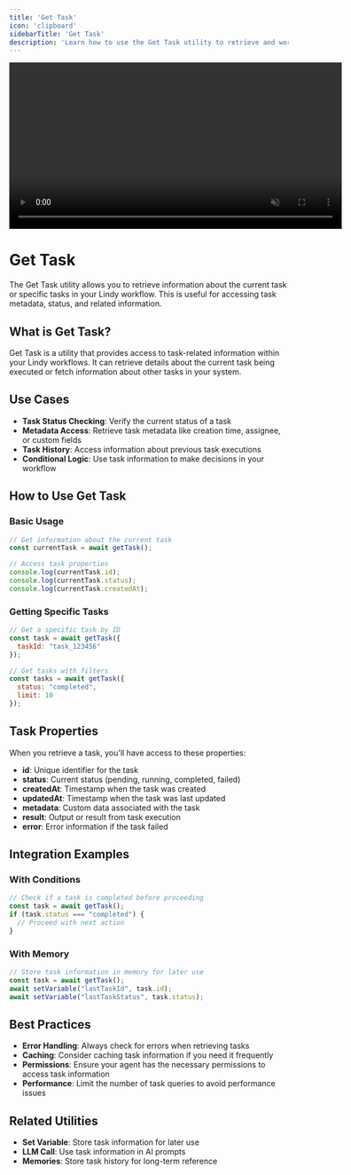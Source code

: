```yaml
---
title: 'Get Task'
icon: 'clipboard'
sidebarTitle: 'Get Task'
description: 'Learn how to use the Get Task utility to retrieve and work with task information'
---
```


<div style={{ display: 'flex', justifyContent: 'center', margin: '2rem 0' }}>
  <div className="video-card">
    <video
      src="/videos/triggers.mp4"
      width="600"
      autoPlay
      muted
      loop
      playsInline
      style={{ display: 'block', width: '100%' }}
    />
  </div>
</div>

# Get Task

The Get Task utility allows you to retrieve information about the current task or specific tasks in your Lindy workflow. This is useful for accessing task metadata, status, and related information.

## What is Get Task?

Get Task is a utility that provides access to task-related information within your Lindy workflows. It can retrieve details about the current task being executed or fetch information about other tasks in your system.

## Use Cases

- **Task Status Checking**: Verify the current status of a task
- **Metadata Access**: Retrieve task metadata like creation time, assignee, or custom fields
- **Task History**: Access information about previous task executions
- **Conditional Logic**: Use task information to make decisions in your workflow

## How to Use Get Task

### Basic Usage

```javascript
// Get information about the current task
const currentTask = await getTask();

// Access task properties
console.log(currentTask.id);
console.log(currentTask.status);
console.log(currentTask.createdAt);
```

### Getting Specific Tasks

```javascript
// Get a specific task by ID
const task = await getTask({
  taskId: "task_123456"
});

// Get tasks with filters
const tasks = await getTask({
  status: "completed",
  limit: 10
});
```

## Task Properties

When you retrieve a task, you'll have access to these properties:

- **id**: Unique identifier for the task
- **status**: Current status (pending, running, completed, failed)
- **createdAt**: Timestamp when the task was created
- **updatedAt**: Timestamp when the task was last updated
- **metadata**: Custom data associated with the task
- **result**: Output or result from task execution
- **error**: Error information if the task failed

## Integration Examples

### With Conditions

```javascript
// Check if a task is completed before proceeding
const task = await getTask();
if (task.status === "completed") {
  // Proceed with next action
}
```

### With Memory

```javascript
// Store task information in memory for later use
const task = await getTask();
await setVariable("lastTaskId", task.id);
await setVariable("lastTaskStatus", task.status);
```

## Best Practices

- **Error Handling**: Always check for errors when retrieving tasks
- **Caching**: Consider caching task information if you need it frequently
- **Permissions**: Ensure your agent has the necessary permissions to access task information
- **Performance**: Limit the number of task queries to avoid performance issues

## Related Utilities

- **Set Variable**: Store task information for later use
- **LLM Call**: Use task information in AI prompts
- **Memories**: Store task history for long-term reference 